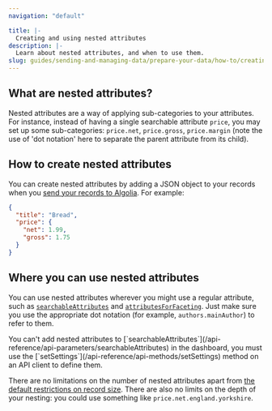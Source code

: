 ```yaml
---
navigation: "default"

title: |-
  Creating and using nested attributes
description: |-
  Learn about nested attributes, and when to use them.
slug: guides/sending-and-managing-data/prepare-your-data/how-to/creating-and-using-nested-attributes
---
```



## What are nested attributes? 

Nested attributes are a way of applying sub-categories to your attributes. For instance, instead of having a single searchable attribute `price`, you may set up some sub-categories: `price.net`, `price.gross`, `price.margin` (note the use of 'dot notation' here to separate the parent attribute from its child).

## How to create nested attributes 

You can create nested attributes by adding a JSON object to your records when you [send your records to Algolia](/guides/sending-and-managing-data/prepare-your-data). For example:

```json
{
  "title": "Bread",
  "price": {
    "net": 1.99,
    "gross": 1.75
  }
}
```

## Where you can use nested attributes

You can use nested attributes wherever you might use a regular attribute, such as [`searchableAttributes`](/api-reference/api-parameters/searchableAttributes/#usage-notes) and [`attributesForFaceting`](/api-reference/api-parameters/attributesForFaceting/#usage-notes). Just make sure you use the appropriate dot notation (for example, `authors.mainAuthor`) to refer to them.

<Callout type="info">
  You can't add nested attributes to [`searchableAttributes`](/api-reference/api-parameters/searchableAttributes) in the dashboard, you must use the [`setSettings`](/api-reference/api-methods/setSettings) method on an API client to define them.
</Callout>

There are no limitations on the number of nested attributes apart from [the default restrictions on record size](/guides/sending-and-managing-data/prepare-your-data/in-depth/index-and-records-size-and-usage-limitations/). There are also no limits on the depth of your nesting: you could use something like `price.net.england.yorkshire`.
